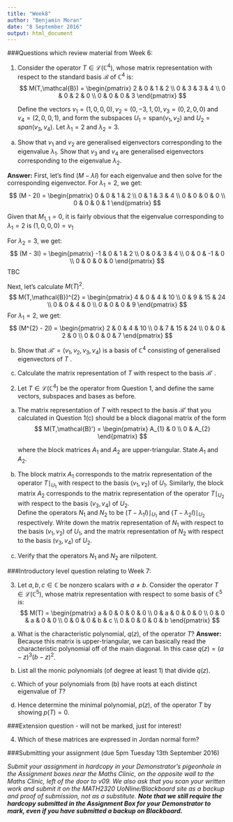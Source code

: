 ```yaml
---
title: "Week8"
author: "Benjamin Moran"
date: "8 September 2016"
output: html_document
---
```


###Questions which review material from Week 6:

1. Consider the operator $T \in \mathcal{L}(\mathbb{C}^{4})$, whose matrix representation with respect to the standard basis $\mathcal{B}$ of $\mathbb{C}^{4}$ is:
  $$
    M(T,\mathcal{B}) =
      \begin{pmatrix}
        2 & 0 & 1 & 2 \\
        0 & 3 & 3 & 4 \\
        0 & 0 & 2 & 0 \\
        0 & 0 & 0 & 3
      \end{pmatrix}
  $$
  
    Define the vectors $v_{1} = (1, 0, 0, 0), v_{2} = (0, -3, 1, 0), v_{3} = (0, 2, 0, 0) \text{ and } v_{4} = (2, 0, 0, 1)$, and form the subspaces $U_{1} = \text{span}(v_{1}, v_{2}) \text{ and }U_{2} = span(v_{3}, v_{4})$. Let $\lambda_{1} = 2$ and $\lambda_{2} = 3$.

(a)	Show that $v_{1}$ and $v_{2}$ are generalised eigenvectors corresponding to the eigenvalue $\lambda_{1}$. Show that $v_{3}$ and $v_{4}$ are generalised eigenvectors corresponding to the eigenvalue $\lambda_{2}$.

**Answer:** First, let's find $(M - \lambda I)$ for each eigenvalue and then solve for the corresponding eigenvector. For $\lambda_{1} = 2$, we get:
  $$
    (M - 2I) =
      \begin{pmatrix}
        0 & 0 & 1 & 2 \\
        0 & 1 & 3 & 4 \\
        0 & 0 & 0 & 0 \\
        0 & 0 & 0 & 1
      \end{pmatrix}
  $$
  
  Given that $M_{1,1} = 0$, it is fairly obvious that the eigenvalue corresponding to $\lambda_{1}=2$ is $(1, 0, 0, 0) = v_{1}$
  
  For $\lambda_{2} = 3$, we get:
  $$
    (M - 3I) =
      \begin{pmatrix}
        -1 & 0 & 1 & 2 \\
        0 & 0 & 3 & 4 \\
        0 & 0 & -1 & 0 \\
        0 & 0 & 0 & 0
      \end{pmatrix}
  $$
  TBC
  
  Next, let's calculate $M(T)^{2}$.
  $$
    M(T,\mathcal{B})^{2} =
      \begin{pmatrix}
        4 & 0 & 4 & 10 \\
        0 & 9 & 15 & 24 \\
        0 & 0 & 4 & 0 \\
        0 & 0 & 0 & 9
      \end{pmatrix}
  $$
  For $\lambda_{1} = 2$, we get:
  $$
    (M^{2} - 2I) =
      \begin{pmatrix}
        2 & 0 & 4 & 10 \\
        0 & 7 & 15 & 24 \\
        0 & 0 & 2 & 0 \\
        0 & 0 & 0 & 7
      \end{pmatrix}
  $$

(b)	Show that $\mathcal{B}' = (v_{1}, v_{2}, v_{3}, v_{4})$ is a basis of $\mathbb{C}^{4}$ consisting of generalised eigenvectors of $T$ .

(c)	Calculate the matrix representation of $T$ with respect to the basis $\mathcal{B}'$ .


2.	Let $T \in \mathcal{L}(\mathbb{C}^{4})$ be the operator from Question 1, and define the same vectors, subspaces and bases as before.

(a)	The matrix representation of $T$ with respect to the basis $\mathcal{B}'$ that you calculated in Question 1(c) should be a block diagonal matrix of the form
  $$
    M(T,\mathcal{B}') =
      \begin{pmatrix}
        A_{1} & 0 \\
        0 & A_{2}
      \end{pmatrix}
  $$

    where the block matrices $A_{1}$ and $A_{2}$ are upper-triangular. State $A_{1}$ and $A_{2}$.

(b)	The block matrix $A_{1}$ corresponds to the matrix representation of the operator $T\mid_{U_{1}}$ with respect to the basis $(v_{1}, v_{2})$ of $U_{1}$. Similarly, the block matrix $A_{2}$ corresponds to the matrix representation of the operator $T\mid_{U_{2}}$ with respect to the basis $(v_{3}, v_{4})$ of $U_{2}$.    
Define the operators $N_{1}$ and $N_{2}$ to be $(T - \lambda_{1} I)\mid_{U_{1}}$ and $(T - \lambda_{2} I)\mid_{U_{2}}$ respectively. Write down the matrix representation of $N_{1}$ with respect to the basis $(v_{1}, v_{2})$ of $U_{1}$, and the matrix representation of $N_{2}$ with respect to the basis $(v_{3}, v_{4})$ of $U_{2}$.

(c)	Verify that the operators $N_{1}$ and $N_{2}$ are nilpotent.

###Introductory level question relating to Week 7:

3. Let $a, b, c \in \mathbb{C}$ be nonzero scalars with $a \neq b.$ Consider the operator $T \in \mathcal{L}(\mathbb{C}^{5})$, whose matrix representation with respect to some basis of $\mathbb{C}^{5}$ is:
  $$
    M(T) =
      \begin{pmatrix}
        a & 0 & 0 & 0 & 0 \\
        0 & a & 0 & 0 & 0 \\
        0 & 0 & a & 0 & 0 \\
        0 & 0 & 0 & b & c \\
        0 & 0 & 0 & 0 & b
      \end{pmatrix}
  $$

(a)	What is the characteristic polynomial, $q(z)$, of the operator $T$?
**Answer:** Because this matrix is upper-triangular, we can basically read the characteristic polynomial off of the main diagonal. In this case $q(z) = (a-z)^{3}(b-z)^{2}$.

(b)	List all the monic polynomials (of degree at least 1) that divide $q(z)$.

(c)	Which of your polynomials from (b) have roots at each distinct eigenvalue of $T$?

(d)	Hence determine the minimal polynomial, $p(z)$, of the operator $T$ by showing $p(T) = 0$.

###Extension question - will not be marked, just for interest!

4. Which of these matrices are expressed in Jordan normal form?


###Submitting your assignment (due 5pm Tuesday 13th September 2016)

*Submit your assignment in hardcopy in your Demonstrator's pigeonhole in the Assignment boxes near the Maths Clinic, on the opposite wall to the Maths Clinic, left of the door to v09. We also ask that you scan your written work and submit it on the MATH2320 UoNline/Blackboard site as a backup and proof of submission, not as a substitute. __Note that we still require the hardcopy submitted in the Assignment Box for your Demonstrator to mark, even if you have submitted a backup on Blackboard.__*



